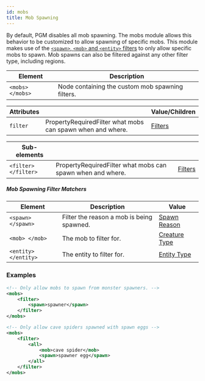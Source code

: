 ```yaml
---
id: mobs
title: Mob Spawning
---
```


By default, PGM disables all mob spawning. The mobs module allows this behavior to be customized to allow spawning of specific mobs.
This module makes use of the [`<spawn>`, `<mob>` and `<entity>` filters](/docs/modules/mechanics/filters#entity-filters) to only allow specific mobs to spawn.
Mob spawns can also be filtered against any other filter type, including regions.

| Element | Description |
|---|---|
| `<mobs> </mobs>` | Node containing the custom mob spawning filters. |

| Attributes || Value/Children |
|---|---|---|
| `filter` | <span className="badge badge--secondary" title="Can be either this sub-element or an attribute.">Property</span><span className="badge badge--danger">Required</span>Filter what mobs can spawn when and where. | [Filters](/docs/modules/mechanics/filters) |

| Sub-elements |||
|---|---|---|
| `<filter> </filter>` | <span className="badge badge--secondary" title="Can be either this sub-element or an attribute.">Property</span><span className="badge badge--danger">Required</span>Filter what mobs can spawn when and where. | [Filters](/docs/modules/mechanics/filters) |

##### Mob Spawning Filter Matchers

| Element | Description | Value |
|---|---|---|
| `<spawn> </spawn>` | Filter the reason a mob is being spawned. | [Spawn Reason](/docs/reference/entities/spawn-reasons) |
| `<mob> </mob>` | The mob to filter for. | [Creature Type](/docs/reference/entities/entity-types#creature-types) |
| `<entity> </entity>` | The entity to filter for. | [Entity Type](/docs/reference/entities/entity-types) |

### Examples

```xml
<!-- Only allow mobs to spawn from monster spawners. -->
<mobs>
    <filter>
        <spawn>spawner</spawn>
    </filter>
</mobs>

<!-- Only allow cave spiders spawned with spawn eggs -->
<mobs>
    <filter>
        <all>
            <mob>cave spider</mob>
            <spawn>spawner egg</spawn>
        </all>
    </filter>
</mobs>
```
